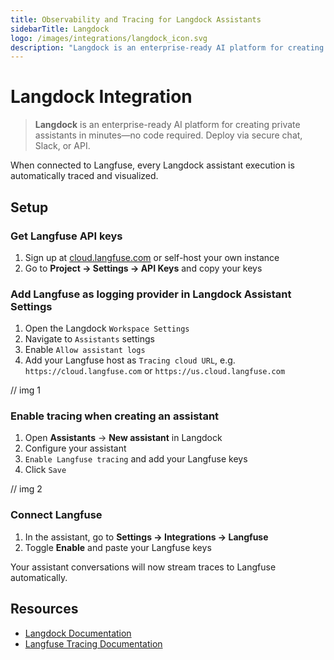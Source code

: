 ```yaml
---
title: Observability and Tracing for Langdock Assistants
sidebarTitle: Langdock
logo: /images/integrations/langdock_icon.svg
description: "Langdock is an enterprise-ready AI platform for creating private assistants in minutes—no code required. Deploy via secure chat, Slack, or API. When connected to Langfuse, every assistant execution is automatically traced and visualized."
---
```


# Langdock Integration

> **Langdock** is an enterprise-ready AI platform for creating private assistants in minutes—no code required. Deploy via secure chat, Slack, or API.

When connected to Langfuse, every Langdock assistant execution is automatically traced and visualized.

## Setup

<Steps>

### Get Langfuse API keys

1. Sign up at [cloud.langfuse.com](https://cloud.langfuse.com) or self-host your own instance
2. Go to **Project → Settings → API Keys** and copy your keys

### Add Langfuse as logging provider in Langdock Assistant Settings

1. Open the Langdock `Workspace Settings`
2. Navigate to `Assistants` settings
3. Enable `Allow assistant logs`
4. Add your Langfuse host as `Tracing cloud URL`, e.g. `https://cloud.langfuse.com` or `https://us.cloud.langfuse.com`

// img 1

### Enable tracing when creating an assistant

1. Open **Assistants** → **New assistant** in Langdock
2. Configure your assistant
3. `Enable Langfuse tracing` and add your Langfuse keys
4. Click `Save`

// img 2

### Connect Langfuse

1. In the assistant, go to **Settings → Integrations → Langfuse**
2. Toggle **Enable** and paste your Langfuse keys

</Steps>

Your assistant conversations will now stream traces to Langfuse automatically.

## Resources

- [Langdock Documentation](https://docs.langdock.com)
- [Langfuse Tracing Documentation](/docs/tracing)